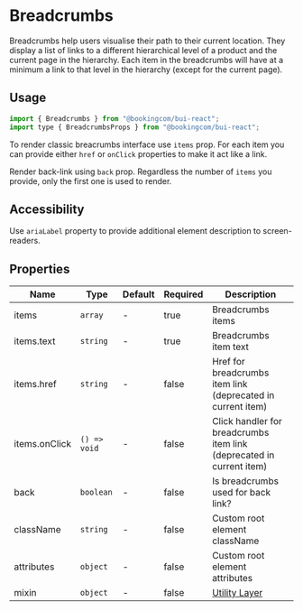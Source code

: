 # Breadcrumbs

<Featured>
  Breadcrumbs help users visualise their path to their current location. They
  display a list of links to a different hierarchical level of a product and the
  current page in the hierarchy. Each item in the breadcrumbs will have at a
  minimum a link to that level in the hierarchy (except for the current page).
</Featured>

<Grid>
  <CrossLink
    title="Breadcrumbs"
    type="documentation"
    text="Learn more about the Breadcrumbs design anatomy and best-practices."
    section="Design documentation"
    href="https://design.booking.com/article/bui/components/patterns/breadcrumbs/"
    target="_blank"
  />
</Grid>

## Usage

```jsx
import { Breadcrumbs } from "@bookingcom/bui-react";
import type { BreadcrumbsProps } from "@bookingcom/bui-react";
```

To render classic breacrumbs interface use `items` prop. For each item you can provide either `href` or `onClick` properties to make it act like a link.

<Example name="default" />

Render back-link using `back` prop. Regardless the number of `items` you provide, only the first one is used to render.

<Example name="back" />

## Accessibility

Use `ariaLabel` property to provide additional element description to screen-readers.

## Properties

| Name          | Type         | Default | Required | Description                                                                                                    |
| ------------- | ------------ | ------- | -------- | -------------------------------------------------------------------------------------------------------------- |
| items         | `array`      | -       | true     | Breadcrumbs items                                                                                              |
| items.text    | `string`     | -       | true     | Breadcrumbs item text                                                                                          |
| items.href    | `string`     | -       | false    | Href for breadcrumbs item link (deprecated in current item)                                                    |
| items.onClick | `() => void` | -       | false    | Click handler for breadcrumbs item link (deprecated in current item)                                           |
| back          | `boolean`    | -       | false    | Is breadcrumbs used for back link?                                                                             |
| className     | `string`     | -       | false    | Custom root element className                                                                                  |
| attributes    | `object`     | -       | false    | Custom root element attributes                                                                                 |
| mixin           | `object`     | -       | false    | [Utility Layer](?page=Getting%2520started%252FDevelopment%252FComponents&view=documentation#BUI-Utility-Layer) |
